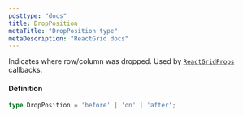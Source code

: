 ```yaml
---
posttype: "docs"
title: DropPosition
metaTitle: "DropPosition type"
metaDescription: "ReactGrid docs"
---
```


Indicates where row/column was dropped. Used by [`ReactGridProps`](/docs/3.1/7-api/0-interfaces/1-reactgrid-props/) callbacks.

#### Definition

```ts
type DropPosition = 'before' | 'on' | 'after';
```